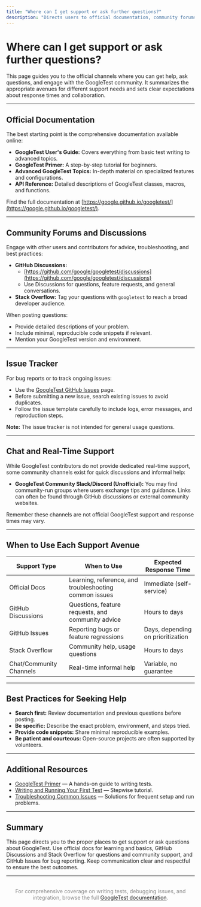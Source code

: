 ```yaml
---
title: "Where can I get support or ask further questions?"
description: "Directs users to official documentation, community forums, issue trackers, and chat channels. Summarizes when to use each support avenue and sets expectations for response and collaboration."
---
```


# Where can I get support or ask further questions?

This page guides you to the official channels where you can get help, ask questions, and engage with the GoogleTest community. It summarizes the appropriate avenues for different support needs and sets clear expectations about response times and collaboration.

---

## Official Documentation

The best starting point is the comprehensive documentation available online:

- **GoogleTest User's Guide:** Covers everything from basic test writing to advanced topics.
- **GoogleTest Primer:** A step-by-step tutorial for beginners.
- **Advanced GoogleTest Topics:** In-depth material on specialized features and configurations.
- **API Reference:** Detailed descriptions of GoogleTest classes, macros, and functions.

Find the full documentation at [https://google.github.io/googletest/](https://google.github.io/googletest/).

---

## Community Forums and Discussions

Engage with other users and contributors for advice, troubleshooting, and best practices:

- **GitHub Discussions:** 
  - [https://github.com/google/googletest/discussions](https://github.com/google/googletest/discussions)
  - Use Discussions for questions, feature requests, and general conversations.
- **Stack Overflow:** Tag your questions with `googletest` to reach a broad developer audience.

When posting questions:

- Provide detailed descriptions of your problem.
- Include minimal, reproducible code snippets if relevant.
- Mention your GoogleTest version and environment.

---

## Issue Tracker

For bug reports or to track ongoing issues:

- Use the [GoogleTest GitHub Issues](https://github.com/google/googletest/issues) page.
- Before submitting a new issue, search existing issues to avoid duplicates.
- Follow the issue template carefully to include logs, error messages, and reproduction steps.

**Note:** The issue tracker is not intended for general usage questions.

---

## Chat and Real-Time Support

While GoogleTest contributors do not provide dedicated real-time support, some community channels exist for quick discussions and informal help:

- **GoogleTest Community Slack/Discord (Unofficial):** You may find community-run groups where users exchange tips and guidance. Links can often be found through GitHub discussions or external community websites.

Remember these channels are not official GoogleTest support and response times may vary.

---

## When to Use Each Support Avenue

| Support Type               | When to Use                                             | Expected Response Time                         |
|----------------------------|--------------------------------------------------------|-----------------------------------------------|
| Official Docs              | Learning, reference, and troubleshooting common issues | Immediate (self-service)                      |
| GitHub Discussions        | Questions, feature requests, and community advice      | Hours to days                                 |
| GitHub Issues             | Reporting bugs or feature regressions                   | Days, depending on prioritization             |
| Stack Overflow           | Community help, usage questions                         | Hours to days                                 |
| Chat/Community Channels   | Real-time informal help                                 | Variable, no guarantee                         |

---

## Best Practices for Seeking Help

- **Search first:** Review documentation and previous questions before posting.
- **Be specific:** Describe the exact problem, environment, and steps tried.
- **Provide code snippets:** Share minimal reproducible examples.
- **Be patient and courteous:** Open-source projects are often supported by volunteers.

---

## Additional Resources

- [GoogleTest Primer](https://google.github.io/googletest/primer.html) — A hands-on guide to writing tests.
- [Writing and Running Your First Test](https://google.github.io/googletest/guides/gtest-core-workflows/writing-and-running-tests.html) — Stepwise tutorial.
- [Troubleshooting Common Issues](https://google.github.io/googletest/getting-started/first-steps-validation/troubleshooting-common-issues.html) — Solutions for frequent setup and run problems.

---

## Summary

This page directs you to the proper places to get support or ask questions about GoogleTest. Use official docs for learning and basics, GitHub Discussions and Stack Overflow for questions and community support, and GitHub Issues for bug reporting. Keep communication clear and respectful to ensure the best outcomes.

---

<div style="text-align:center; margin-top: 2rem; margin-bottom: 1rem; color: #888;">
  For comprehensive coverage on writing tests, debugging issues, and integration, browse the full <a href="/overview/introduction-and-architecture/core-architecture-overview">GoogleTest documentation</a>.
</div>
